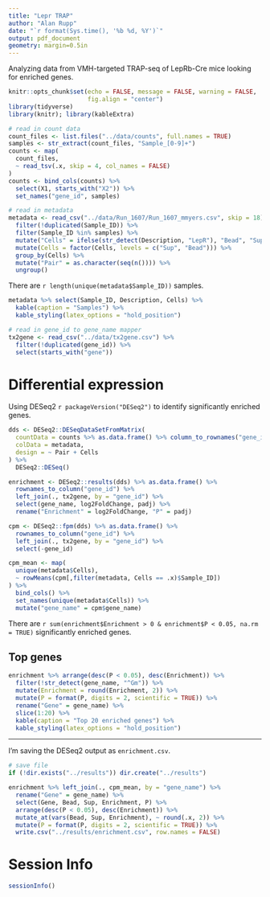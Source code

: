 ```yaml
---
title: "Lepr TRAP"
author: "Alan Rupp"
date: "`r format(Sys.time(), '%b %d, %Y')`"
output: pdf_document
geometry: margin=0.5in
---
```


Analyzing data from VMH-targeted TRAP-seq of LepRb-Cre mice looking for enriched genes.

```r
knitr::opts_chunk$set(echo = FALSE, message = FALSE, warning = FALSE,
                      fig.align = "center")
library(tidyverse)
library(knitr); library(kableExtra)
```

```r
# read in count data
count_files <- list.files("../data/counts", full.names = TRUE)
samples <- str_extract(count_files, "Sample_[0-9]+")
counts <- map(
  count_files,
  ~ read_tsv(.x, skip = 4, col_names = FALSE)
)
counts <- bind_cols(counts) %>% 
  select(X1, starts_with("X2")) %>%
  set_names("gene_id", samples)
```

```r
# read in metadata
metadata <- read_csv("../data/Run_1607/Run_1607_mmyers.csv", skip = 18) %>%
  filter(!duplicated(Sample_ID)) %>%
  filter(Sample_ID %in% samples) %>%
  mutate("Cells" = ifelse(str_detect(Description, "LepR"), "Bead", "Sup")) %>%
  mutate(Cells = factor(Cells, levels = c("Sup", "Bead"))) %>%
  group_by(Cells) %>%
  mutate("Pair" = as.character(seq(n()))) %>%
  ungroup()
```

There are `r length(unique(metadata$Sample_ID))` samples. 

```r
metadata %>% select(Sample_ID, Description, Cells) %>%
  kable(caption = "Samples") %>%
  kable_styling(latex_options = "hold_position")
```

```r
# read in gene_id to gene_name mapper
tx2gene <- read_csv("../data/tx2gene.csv") %>% 
  filter(!duplicated(gene_id)) %>%
  select(starts_with("gene"))
```

# Differential expression
Using DESeq2 `r packageVersion("DESeq2")` to identify significantly enriched genes.

```r
dds <- DESeq2::DESeqDataSetFromMatrix(
  countData = counts %>% as.data.frame() %>% column_to_rownames("gene_id"),
  colData = metadata,
  design = ~ Pair + Cells
) %>% 
  DESeq2::DESeq()

enrichment <- DESeq2::results(dds) %>% as.data.frame() %>%
  rownames_to_column("gene_id") %>%
  left_join(., tx2gene, by = "gene_id") %>%
  select(gene_name, log2FoldChange, padj) %>%
  rename("Enrichment" = log2FoldChange, "P" = padj)

cpm <- DESeq2::fpm(dds) %>% as.data.frame() %>%
  rownames_to_column("gene_id") %>%
  left_join(., tx2gene, by = "gene_id") %>%
  select(-gene_id)

cpm_mean <- map(
  unique(metadata$Cells),
  ~ rowMeans(cpm[,filter(metadata, Cells == .x)$Sample_ID])
) %>%
  bind_cols() %>%
  set_names(unique(metadata$Cells)) %>%
  mutate("gene_name" = cpm$gene_name)
```

There are `r sum(enrichment$Enrichment > 0 & enrichment$P < 0.05, na.rm = TRUE)` significantly enriched genes.

## Top genes
```r
enrichment %>% arrange(desc(P < 0.05), desc(Enrichment)) %>%
  filter(!str_detect(gene_name, "^Gm")) %>%
  mutate(Enrichment = round(Enrichment, 2)) %>%
  mutate(P = format(P, digits = 2, scientific = TRUE)) %>%
  rename("Gene" = gene_name) %>%
  slice(1:20) %>%
  kable(caption = "Top 20 enriched genes") %>%
  kable_styling(latex_options = "hold_position")
```

---

I'm saving the DESeq2 output as `enrichment.csv`.

```r
# save file
if (!dir.exists("../results")) dir.create("../results")

enrichment %>% left_join(., cpm_mean, by = "gene_name") %>%
  rename("Gene" = gene_name) %>%
  select(Gene, Bead, Sup, Enrichment, P) %>%
  arrange(desc(P < 0.05), desc(Enrichment)) %>%
  mutate_at(vars(Bead, Sup, Enrichment), ~ round(.x, 2)) %>%
  mutate(P = format(P, digits = 2, scientific = TRUE)) %>%
  write.csv("../results/enrichment.csv", row.names = FALSE)
```

\pagebreak

# Session Info

```r
sessionInfo()
```